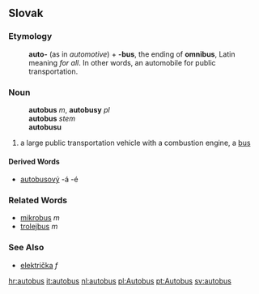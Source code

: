 ==Slovak==
===Etymology===
:'''auto-''' (as in ''automotive'') + '''-bus''', the ending of '''omnibus''', Latin meaning ''for all''. In other words, an automobile for public transportation.
===Noun===
:'''autobus''' ''m'', '''autobusy''' ''pl''
:'''autobus''' ''stem''
:'''autobusu''' ''{{gensg}}''
:{{decpat}} {{dub}}
# a large public transportation vehicle with a combustion engine, a [[bus]]
====Derived Words====
* [[autobusový]] -á -é
===Related Words===
* [[mikrobus#Slovak|mikrobus]] ''m''
* [[trolejbus#Slovak|trolejbus]] ''m''
===See Also===
* [[električka#Slovak|električka]] ''f''

[[hr:autobus]]
[[it:autobus]]
[[nl:autobus]]
[[pl:Autobus]]
[[pt:Autobus]]
[[sv:autobus]]